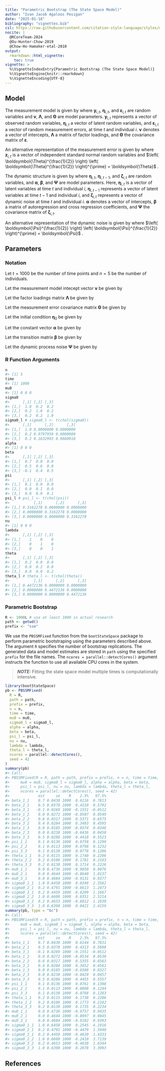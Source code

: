```yaml
---
title: "Parametric Bootstrap (The State Space Model)"
author: "Ivan Jacob Agaloos Pesigan"
date: "2025-01-18"
bibliography: "vignettes.bib"
csl: https://raw.githubusercontent.com/citation-style-language/styles/master/apa.csl
nocite: |
  @RCoreTeam-2024
  @Ou-Hunter-Chow-2019
  @Chow-Ho-Hamaker-etal-2010
output:
  rmarkdown::html_vignette:
    toc: true
vignette: >
  %\VignetteIndexEntry{Parametric Bootstrap (The State Space Model)}
  %\VignetteEngine{knitr::rmarkdown}
  %\VignetteEncoding{UTF-8}
---
```






## Model

The measurement model is given by
\begin{equation}
  \mathbf{y}_{i, t}
  =
  \boldsymbol{\nu}
  +
  \boldsymbol{\Lambda}
  \boldsymbol{\eta}_{i, t}
  +
  \boldsymbol{\varepsilon}_{i, t},
  \quad
  \mathrm{with}
  \quad
  \boldsymbol{\varepsilon}_{i, t}
  \sim
  \mathcal{N}
  \left(
  \mathbf{0},
  \boldsymbol{\Theta}
  \right)
\end{equation}
where
$\mathbf{y}_{i, t}$,
$\boldsymbol{\eta}_{i, t}$,
and
$\boldsymbol{\varepsilon}_{i, t}$
are random variables
and
$\boldsymbol{\nu}$,
$\boldsymbol{\Lambda}$,
and
$\boldsymbol{\Theta}$
are model parameters.
$\mathbf{y}_{i, t}$
represents a vector of observed random variables,
$\boldsymbol{\eta}_{i, t}$
a vector of latent random variables,
and
$\boldsymbol{\varepsilon}_{i, t}$
a vector of random measurement errors,
at time $t$ and individual $i$.
$\boldsymbol{\nu}$
denotes a vector of intercepts,
$\boldsymbol{\Lambda}$
a matrix of factor loadings,
and
$\boldsymbol{\Theta}$
the covariance matrix of
$\boldsymbol{\varepsilon}$.

An alternative representation of the measurement error
is given by
\begin{equation}
  \boldsymbol{\varepsilon}_{i, t}
  =
  \boldsymbol{\Theta}^{\frac{1}{2}}
  \mathbf{z}_{i, t},
  \quad
  \mathrm{with}
  \quad
  \mathbf{z}_{i, t}
  \sim
  \mathcal{N}
  \left(
  \mathbf{0},
  \mathbf{I}
  \right)
\end{equation}
where
$\mathbf{z}_{i, t}$ is a vector of
independent standard normal random variables and
$\left( \boldsymbol{\Theta}^{\frac{1}{2}} \right) \left( \boldsymbol{\Theta}^{\frac{1}{2}} \right)^{\prime} = \boldsymbol{\Theta}$ .

The dynamic structure is given by
\begin{equation}
  \boldsymbol{\eta}_{i, t}
  =
  \boldsymbol{\alpha}
  +
  \boldsymbol{\beta}
  \boldsymbol{\eta}_{i, t - 1}
  +
  \boldsymbol{\zeta}_{i, t},
  \quad
  \mathrm{with}
  \quad
  \boldsymbol{\zeta}_{i, t}
  \sim
  \mathcal{N}
  \left(
  \mathbf{0},
  \boldsymbol{\Psi}
  \right)
\end{equation}
where
$\boldsymbol{\eta}_{i, t}$,
$\boldsymbol{\eta}_{i, t - 1}$,
and
$\boldsymbol{\zeta}_{i, t}$
are random variables,
and
$\boldsymbol{\alpha}$,
$\boldsymbol{\beta}$,
and
$\boldsymbol{\Psi}$
are model parameters.
Here,
$\boldsymbol{\eta}_{i, t}$
is a vector of latent variables
at time $t$ and individual $i$,
$\boldsymbol{\eta}_{i, t - 1}$
represents a vector of latent variables
at time $t - 1$ and individual $i$,
and
$\boldsymbol{\zeta}_{i, t}$
represents a vector of dynamic noise
at time $t$ and individual $i$.
$\boldsymbol{\alpha}$
denotes a vector of intercepts,
$\boldsymbol{\beta}$
a matrix of autoregression
and cross regression coefficients,
and
$\boldsymbol{\Psi}$
the covariance matrix of
$\boldsymbol{\zeta}_{i, t}$.

An alternative representation of the dynamic noise
is given by
\begin{equation}
  \boldsymbol{\zeta}_{i, t}
  =
  \boldsymbol{\Psi}^{\frac{1}{2}}
  \mathbf{z}_{i, t},
  \quad
  \mathrm{with}
  \quad
  \mathbf{z}_{i, t}
  \sim
  \mathcal{N}
  \left(
  \mathbf{0},
  \mathbf{I}
  \right)
\end{equation}
where
$\left( \boldsymbol{\Psi}^{\frac{1}{2}} \right) \left( \boldsymbol{\Psi}^{\frac{1}{2}} \right)^{\prime} = \boldsymbol{\Psi}$ .

## Parameters

### Notation

Let $t = 1000$ be the number of time points and $n = 5$ be the number of individuals.

Let the measurement model intecept vector $\boldsymbol{\nu}$ be given by

\begin{equation}
\boldsymbol{\nu}
=
\left(
\begin{array}{c}
  0 \\
  0 \\
  0 \\
\end{array}
\right) .
\end{equation}

Let the factor loadings matrix $\boldsymbol{\Lambda}$ be given by

\begin{equation}
\boldsymbol{\Lambda}
=
\left(
\begin{array}{ccc}
  1 & 0 & 0 \\
  0 & 1 & 0 \\
  0 & 0 & 1 \\
\end{array}
\right) .
\end{equation}

Let the measurement error covariance matrix $\boldsymbol{\Theta}$ be given by

\begin{equation}
\boldsymbol{\Theta}
=
\left(
\begin{array}{ccc}
  0.2 & 0 & 0 \\
  0 & 0.2 & 0 \\
  0 & 0 & 0.2 \\
\end{array}
\right) .
\end{equation}

Let the initial condition
$\boldsymbol{\eta}_{0}$
be given by

\begin{equation}
\boldsymbol{\eta}_{0} \sim \mathcal{N} \left( \boldsymbol{\mu}_{\boldsymbol{\eta} \mid 0}, \boldsymbol{\Sigma}_{\boldsymbol{\eta} \mid 0} \right)
\end{equation}

\begin{equation}
\boldsymbol{\mu}_{\boldsymbol{\eta} \mid 0}
=
\left(
\begin{array}{c}
  0 \\
  0 \\
  0 \\
\end{array}
\right)
\end{equation}

\begin{equation}
\boldsymbol{\Sigma}_{\boldsymbol{\eta} \mid 0}
=
\left(
\begin{array}{ccc}
  1 & 0.2 & 0.2 \\
  0.2 & 1 & 0.2 \\
  0.2 & 0.2 & 1 \\
\end{array}
\right) .
\end{equation}

Let the constant vector $\boldsymbol{\alpha}$ be given by

\begin{equation}
\boldsymbol{\alpha}
=
\left(
\begin{array}{c}
  0 \\
  0 \\
  0 \\
\end{array}
\right) .
\end{equation}

Let the transition matrix $\boldsymbol{\beta}$ be given by

\begin{equation}
\boldsymbol{\beta}
=
\left(
\begin{array}{ccc}
  0.7 & 0 & 0 \\
  0.5 & 0.6 & 0 \\
  -0.1 & 0.4 & 0.5 \\
\end{array}
\right) .
\end{equation}

Let the dynamic process noise $\boldsymbol{\Psi}$ be given by

\begin{equation}
\boldsymbol{\Psi}
=
\left(
\begin{array}{ccc}
  0.1 & 0 & 0 \\
  0 & 0.1 & 0 \\
  0 & 0 & 0.1 \\
\end{array}
\right) .
\end{equation}

### R Function Arguments


``` r
n
#> [1] 5
time
#> [1] 1000
mu0
#> [1] 0 0 0
sigma0
#>      [,1] [,2] [,3]
#> [1,]  1.0  0.2  0.2
#> [2,]  0.2  1.0  0.2
#> [3,]  0.2  0.2  1.0
sigma0_l # sigma0_l <- t(chol(sigma0))
#>      [,1]      [,2]      [,3]
#> [1,]  1.0 0.0000000 0.0000000
#> [2,]  0.2 0.9797959 0.0000000
#> [3,]  0.2 0.1632993 0.9660918
alpha
#> [1] 0 0 0
beta
#>      [,1] [,2] [,3]
#> [1,]  0.7  0.0  0.0
#> [2,]  0.5  0.6  0.0
#> [3,] -0.1  0.4  0.5
psi
#>      [,1] [,2] [,3]
#> [1,]  0.1  0.0  0.0
#> [2,]  0.0  0.1  0.0
#> [3,]  0.0  0.0  0.1
psi_l # psi_l <- t(chol(psi))
#>           [,1]      [,2]      [,3]
#> [1,] 0.3162278 0.0000000 0.0000000
#> [2,] 0.0000000 0.3162278 0.0000000
#> [3,] 0.0000000 0.0000000 0.3162278
nu
#> [1] 0 0 0
lambda
#>      [,1] [,2] [,3]
#> [1,]    1    0    0
#> [2,]    0    1    0
#> [3,]    0    0    1
theta
#>      [,1] [,2] [,3]
#> [1,]  0.2  0.0  0.0
#> [2,]  0.0  0.2  0.0
#> [3,]  0.0  0.0  0.2
theta_l # theta_l <- t(chol(theta))
#>           [,1]      [,2]      [,3]
#> [1,] 0.4472136 0.0000000 0.0000000
#> [2,] 0.0000000 0.4472136 0.0000000
#> [3,] 0.0000000 0.0000000 0.4472136
```

### Parametric Bootstrap


``` r
R <- 1000L # use at least 1000 in actual research
path <- getwd()
prefix <- "ssm"
```

We use the `PBSSMFixed` function from the `bootStateSpace` package to perform parametric bootstraping using the parameters described above.
The argument `R` specifies the number of bootstrap replications.
The generated data and model estimates are stored in `path` using the specified `prefix` for the file names.
The `ncores = parallel::detectCores()` argument instructs the function to use all available CPU cores in the system.

> **_NOTE:_**  Fitting the state space model multiple times is computationally intensive. 


``` r
library(bootStateSpace)
pb <- PBSSMFixed(
  R = R,
  path = path,
  prefix = prefix,
  n = n,
  time = time,
  mu0 = mu0,
  sigma0_l = sigma0_l,
  alpha = alpha,
  beta = beta,
  psi_l = psi_l,
  nu = nu,
  lambda = lambda,
  theta_l = theta_l,
  ncores = parallel::detectCores(),
  seed = 42
)
summary(pb)
#> Call:
#> PBSSMFixed(R = R, path = path, prefix = prefix, n = n, time = time, 
#>     mu0 = mu0, sigma0_l = sigma0_l, alpha = alpha, beta = beta, 
#>     psi_l = psi_l, nu = nu, lambda = lambda, theta_l = theta_l, 
#>     ncores = parallel::detectCores(), seed = 42)
#>             est     se    R    2.5%   97.5%
#> beta_1_1    0.7 0.0430 1000  0.6116  0.7813
#> beta_2_1    0.5 0.0378 1000  0.4310  0.5792
#> beta_3_1   -0.1 0.0269 1000 -0.1551 -0.0512
#> beta_1_2    0.0 0.0272 1000 -0.0507  0.0549
#> beta_2_2    0.6 0.0317 1000  0.5371  0.6575
#> beta_3_2    0.4 0.0284 1000  0.3493  0.4595
#> beta_1_3    0.0 0.0185 1000 -0.0374  0.0346
#> beta_2_3    0.0 0.0230 1000 -0.0436  0.0450
#> beta_3_3    0.5 0.0286 1000  0.4418  0.5523
#> psi_1_1     0.1 0.0136 1000  0.0758  0.1299
#> psi_2_2     0.1 0.0113 1000  0.0798  0.1232
#> psi_3_3     0.1 0.0130 1000  0.0778  0.1286
#> theta_1_1   0.2 0.0115 1000  0.1740  0.2206
#> theta_2_2   0.2 0.0106 1000  0.1781  0.2183
#> theta_3_3   0.2 0.0130 1000  0.1714  0.2226
#> mu0_1_1     0.0 0.4736 1000 -0.9850  0.9076
#> mu0_2_1     0.0 0.4644 1000 -0.8640  1.0137
#> mu0_3_1     0.0 0.4684 1000 -0.9131  0.9377
#> sigma0_1_1  1.0 0.6458 1000  0.0349  2.3562
#> sigma0_2_1  0.2 0.4791 1000 -0.6613  1.2473
#> sigma0_3_1  0.2 0.4459 1000 -0.6209  1.1667
#> sigma0_2_2  1.0 0.6609 1000  0.0351  2.5214
#> sigma0_3_2  0.2 0.4653 1000 -0.6812  1.1830
#> sigma0_3_3  1.0 0.6390 1000  0.0421  2.4159
summary(pb, type = "bc")
#> Call:
#> PBSSMFixed(R = R, path = path, prefix = prefix, n = n, time = time, 
#>     mu0 = mu0, sigma0_l = sigma0_l, alpha = alpha, beta = beta, 
#>     psi_l = psi_l, nu = nu, lambda = lambda, theta_l = theta_l, 
#>     ncores = parallel::detectCores(), seed = 42)
#>             est     se    R    2.5%   97.5%
#> beta_1_1    0.7 0.0430 1000  0.6144  0.7831
#> beta_2_1    0.5 0.0378 1000  0.4313  0.5808
#> beta_3_1   -0.1 0.0269 1000 -0.1551 -0.0512
#> beta_1_2    0.0 0.0272 1000 -0.0534  0.0530
#> beta_2_2    0.6 0.0317 1000  0.5355  0.6563
#> beta_3_2    0.4 0.0284 1000  0.3452  0.4561
#> beta_1_3    0.0 0.0185 1000 -0.0388  0.0327
#> beta_2_3    0.0 0.0230 1000 -0.0429  0.0457
#> beta_3_3    0.5 0.0286 1000  0.4455  0.5557
#> psi_1_1     0.1 0.0136 1000  0.0761  0.1308
#> psi_2_2     0.1 0.0113 1000  0.0808  0.1244
#> psi_3_3     0.1 0.0130 1000  0.0768  0.1283
#> theta_1_1   0.2 0.0115 1000  0.1738  0.2206
#> theta_2_2   0.2 0.0106 1000  0.1773  0.2182
#> theta_3_3   0.2 0.0130 1000  0.1735  0.2234
#> mu0_1_1     0.0 0.4736 1000 -0.9757  0.9435
#> mu0_2_1     0.0 0.4644 1000 -0.8997  0.9845
#> mu0_3_1     0.0 0.4684 1000 -0.9102  0.9393
#> sigma0_1_1  1.0 0.6458 1000  0.2545  4.1916
#> sigma0_2_1  0.2 0.4791 1000 -0.4479  1.5940
#> sigma0_3_1  0.2 0.4459 1000 -0.4620  1.4333
#> sigma0_2_2  1.0 0.6609 1000  0.2410  3.7139
#> sigma0_3_2  0.2 0.4653 1000 -0.4630  1.6344
#> sigma0_3_3  1.0 0.6390 1000  0.2078  3.3093
```

## References


